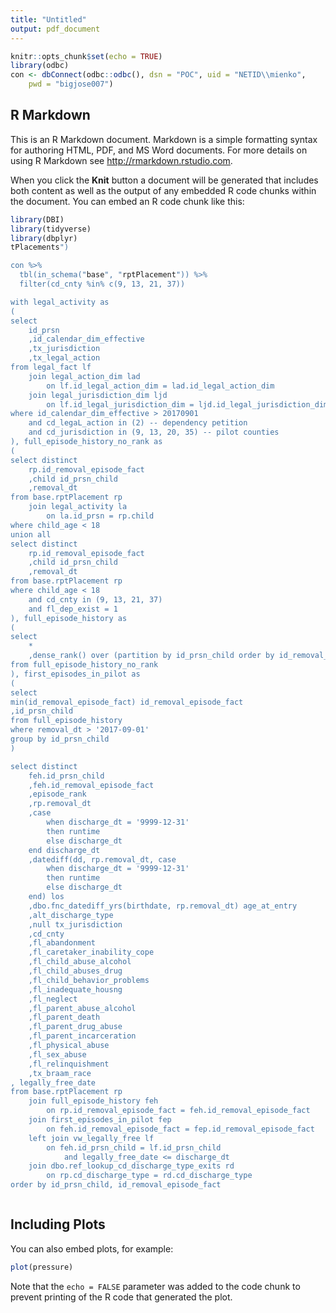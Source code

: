 ```yaml
---
title: "Untitled"
output: pdf_document
---
```


```r
knitr::opts_chunk$set(echo = TRUE)
library(odbc)
con <- dbConnect(odbc::odbc(), dsn = "POC", uid = "NETID\\mienko", 
    pwd = "bigjose007")
```

## R Markdown

This is an R Markdown document. Markdown is a simple formatting syntax for authoring HTML, PDF, and MS Word documents. For more details on using R Markdown see <http://rmarkdown.rstudio.com>.

When you click the **Knit** button a document will be generated that includes both content as well as the output of any embedded R code chunks within the document. You can embed an R code chunk like this:

```r
library(DBI)
library(tidyverse)
library(dbplyr)
tPlacements")

con %>% 
  tbl(in_schema("base", "rptPlacement")) %>%
  filter(cd_cnty %in% c(9, 13, 21, 37))

with legal_activity as
(
select  
	id_prsn  
	,id_calendar_dim_effective 
	,tx_jurisdiction 
	,tx_legal_action 
from legal_fact lf
	join legal_action_dim lad
		on lf.id_legal_action_dim = lad.id_legal_action_dim
	join legal_jurisdiction_dim ljd
		on lf.id_legal_jurisdiction_dim = ljd.id_legal_jurisdiction_dim
where id_calendar_dim_effective > 20170901
	and cd_legaL_action in (2) -- dependency petition 
	and cd_jurisdiction in (9, 13, 20, 35) -- pilot counties 
), full_episode_history_no_rank as
(
select distinct 
	rp.id_removal_episode_fact
	,child id_prsn_child
	,removal_dt 
from base.rptPlacement rp
	join legal_activity la
		on la.id_prsn = rp.child 
where child_age < 18
union all 
select distinct 
	rp.id_removal_episode_fact
	,child id_prsn_child
	,removal_dt 
from base.rptPlacement rp
where child_age < 18
	and cd_cnty in (9, 13, 21, 37)
	and fl_dep_exist = 1
), full_episode_history as
(
select 
	*
	,dense_rank() over (partition by id_prsn_child order by id_removal_episode_fact) episode_rank
from full_episode_history_no_rank
), first_episodes_in_pilot as
(
select 
min(id_removal_episode_fact) id_removal_episode_fact
,id_prsn_child
from full_episode_history
where removal_dt > '2017-09-01'
group by id_prsn_child
)

select distinct 
	feh.id_prsn_child
	,feh.id_removal_episode_fact
	,episode_rank
	,rp.removal_dt 
	,case
		when discharge_dt = '9999-12-31'
		then runtime 
		else discharge_dt 
	end discharge_dt
	,datediff(dd, rp.removal_dt, case
		when discharge_dt = '9999-12-31'
		then runtime 
		else discharge_dt 
	end) los  
	,dbo.fnc_datediff_yrs(birthdate, rp.removal_dt) age_at_entry
	,alt_discharge_type
	,null tx_jurisdiction 
	,cd_cnty
	,fl_abandonment
	,fl_caretaker_inability_cope
	,fl_child_abuse_alcohol
	,fl_child_abuses_drug
	,fl_child_behavior_problems
	,fl_inadequate_housng
	,fl_neglect
	,fl_parent_abuse_alcohol
	,fl_parent_death
	,fl_parent_drug_abuse
	,fl_parent_incarceration
	,fl_physical_abuse
	,fl_sex_abuse
	,fl_relinquishment
	,tx_braam_race
, legally_free_date
from base.rptPlacement rp
	join full_episode_history feh
		on rp.id_removal_episode_fact = feh.id_removal_episode_fact
	join first_episodes_in_pilot fep
		on feh.id_removal_episode_fact = fep.id_removal_episode_fact
	left join vw_legally_free lf
		on feh.id_prsn_child = lf.id_prsn_child
			and legally_free_date <= discharge_dt
	join dbo.ref_lookup_cd_discharge_type_exits rd
		on rp.cd_discharge_type = rd.cd_discharge_type
order by id_prsn_child, id_removal_episode_fact 



```

## Including Plots

You can also embed plots, for example:

```r
plot(pressure)
```

Note that the `echo = FALSE` parameter was added to the code chunk to prevent printing of the R code that generated the plot.
